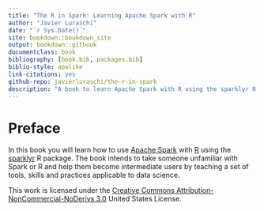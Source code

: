 ```yaml
--- 
title: "The R in Spark: Learning Apache Spark with R"
author: "Javier Luraschi"
date: "`r Sys.Date()`"
site: bookdown::bookdown_site
output: bookdown::gitbook
documentclass: book
bibliography: [book.bib, packages.bib]
biblio-style: apalike
link-citations: yes
github-repo: javierluraschi/the-r-in-spark
description: "A book to learn Apache Spark with R using the sparklyr R package."
---
```


# Preface {-}

In this book you will learn how to use [Apache Spark](https://spark.apache.org) with [R](http://www.r-project.org/) using the [sparklyr](https://github.com/rstudio/sparklyr) R package. The book intends to take someone unfamiliar with Spark or R and help them become intermediate users by teaching a set of tools, skills and practices applicable to data science.

This work is licensed under the [Creative Commons Attribution-NonCommercial-NoDerivs 3.0](http://creativecommons.org/licenses/by-nc-nd/3.0/us/) United States License.

